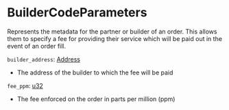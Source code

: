 # BuilderCodeParameters

Represents the metadata for the partner or builder of an order. This allows them to specify a fee for providing their service which will be paid out in the event of an order fill.

`builder_address`: [Address]
- The address of the builder to which the fee will be paid

`fee_ppm`: [u32]
- The fee enforced on the order in parts per million (ppm)

[Address]: /types/address
[u32]: /types/u32
